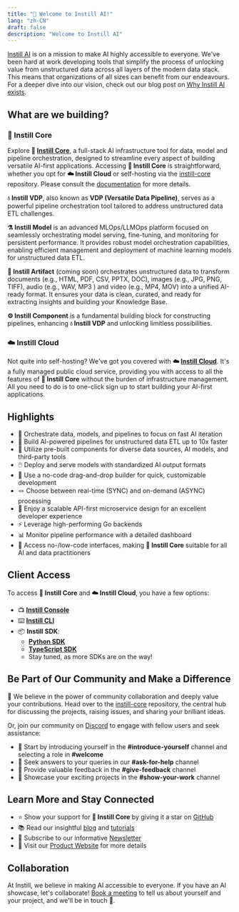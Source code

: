 ```yaml
---
title: "👋 Welcome to Instill AI!"
lang: "zh-CN"
draft: false
description: "Welcome to Instill AI"
---
```


<ZoomableImg
  src="https://raw.githubusercontent.com/instill-ai/.github/main/img/welcome-hero.svg"
  alt="Accelerate enterprise AI - Empower the modern data stack, tapping the
value of unstructured data"
/>

[Instill AI](https://www.instill.tech) is on a mission to make AI highly
accessible to everyone. We've been hard at work developing tools that simplify
the process of unlocking value from unstructured data across all layers of the
modern data stack. This means that organizations of all sizes can benefit from
our endeavours. For a deeper dive into our vision, check out our blog post on
[Why Instill AI exists](https://www.instill.tech/blog/why-instill-ai-exists).

## What are we building?

### 🔮 Instill Core

Explore **🔮 [Instill Core](/docs/core/introduction)**, a full-stack AI
infrastructure tool for data, model and pipeline orchestration, designed to
streamline every aspect of building versatile AI-first applications. Accessing
**🔮 Instill Core** is straightforward, whether you opt for **☁️ Instill Cloud**
or self-hosting via the
[instill-core](https://github.com/instill-ai/instill-core) repository. Please
consult the
[documentation](https://www.instill.tech/docs/latest/core/deployment/?utm_source=documentation&utm_medium=link&utm_campaign=org_readme)
for more details.

**💧 Instill VDP**, also known as **VDP (Versatile Data Pipeline)**, serves as a
powerful pipeline orchestration tool tailored to address unstructured data ETL
challenges.

**⚗️ Instill Model** is an advanced MLOps/LLMOps platform focused on seamlessly
orchestrating model serving, fine-tuning, and monitoring for persistent
performance. It provides robust model orchestration capabilities, enabling
efficient management and deployment of machine learning models for unstructured
data ETL.

**💾 Instill Artifact** (coming soon) orchestrates unstructured data to
transform documents (e.g., HTML, PDF, CSV, PPTX, DOC), images (e.g., JPG, PNG,
TIFF), audio (e.g., WAV, MP3 ) and video (e.g., MP4, MOV) into a unified
AI-ready format. It ensures your data is clean, curated, and ready for
extracting insights and building your Knowledge Base.

**⚙️ Instill Component** is a fundamental building block for constructing
pipelines, enhancing **💧 Instill VDP** and unlocking limitless possibilities.

### ☁️ Instill Cloud

Not quite into self-hosting? We've got you covered with **☁️ [Instill
Cloud](https://instill.tech/?utm_source=documentation&utm_medium=link)**. It's a
fully managed public cloud service, providing you with access to all the
features of **🔮 Instill Core** without the burden of infrastructure management. All
you need to do is to one-click sign up to start building your AI-first
applications.

<CtaButton
  text="☁️ Try Instill Cloud Free"
  link="https://instill.tech/?utm_source=documentation&utm_medium=link"
/>

## Highlights

- 🎼 Orchestrate data, models, and pipelines to focus on fast AI iteration
- 🚀 Build AI-powered pipelines for unstructured data ETL up to 10x faster
- 🔌 Utilize pre-built components for diverse data sources, AI models, and
  third-party tools
- 🖱️ Deploy and serve models with standardized AI output formats
- 🌟 Use a no-code drag-and-drop builder for quick, customizable development
- 🪢 Choose between real-time (SYNC) and on-demand (ASYNC) processing
- 🧁 Enjoy a scalable API-first microservice design for an excellent developer
  experience
- ⚡️ Leverage high-performing Go backends
- 📊 Monitor pipeline performance with a detailed dashboard
- 🤠 Access no-/low-code interfaces, making **🔮 Instill Core** suitable for all AI
  and data practitioners

## Client Access

To access **🔮 Instill Core** and **☁️ Instill Cloud**, you have a few options:

- 📺 [**Instill Console**](https://github.com/instill-ai/console)
- ⌨️ [**Instill CLI**](https://github.com/instill-ai/cli)
- 📦 **Instill SDK**:
  - [**Python SDK**](https://github.com/instill-ai/python-sdk)
  - [**TypeScript SDK**](https://github.com/instill-ai/typescript-sdk)
  - Stay tuned, as more SDKs are on the way!

## Be Part of Our Community and Make a Difference

🙌 We believe in the power of community collaboration and deeply value your
contributions. Head over to the
[instill-core](https://github.com/instill-ai/instill-core) repository, the
central hub for discussing the projects, raising issues, and sharing your
brilliant ideas.

Or, join our community on [Discord](https://discord.gg/sevxWsqpGh) to engage
with fellow users and seek assistance:

- 👋 Start by introducing yourself in the **#introduce-yourself** channel and
  selecting a role in **#welcome**
- 🫶 Seek answers to your queries in our **#ask-for-help** channel
- 🙏 Provide valuable feedback in the **#give-feedback** channel
- 💎 Showcase your exciting projects in the **#show-your-work** channel

## Learn More and Stay Connected

- ⭐️ Show your support for **🔮 Instill Core** by giving it a star on
  [GitHub](https://github.com/instill-ai)
- 📚 Read our insightful [blog](/blog/?utm_source=documentation&utm_medium=link)
  and [tutorials](/tutorials/?utm_source=documentation&utm_medium=link)
- 📖 Subscribe to our informative
  [Newsletter](/newsletter/?utm_source=documentation&utm_medium=link)
- 🚀 Visit our [Product Website](/?utm_source=documentation&utm_medium=link) for
  more details

## Collaboration

At Instill, we believe in making AI accessible to everyone. If you have an AI
showcase, let's collaborate! [Book a
meeting](https://cal.com/instill-ai/30min-talk) to tell us about yourself and
your project, and we'll be in touch 👐.
